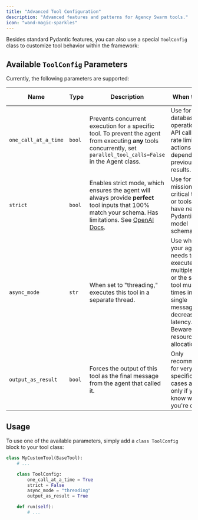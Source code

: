 ```yaml
---
title: "Advanced Tool Configuration"
description: "Advanced features and patterns for Agency Swarm tools."
icon: "wand-magic-sparkles"
---
```


Besides standard Pydantic features, you can also use a special `ToolConfig` class to customize tool behavior within the framework:

## Available `ToolConfig` Parameters

Currently, the following parameters are supported:

| Name               | Type    | Description                                                                                                      | When to Use                                                                                          | Default Value |
|--------------------|---------|------------------------------------------------------------------------------------------------------------------|------------------------------------------------------------------------------------------------------|---------------|
| `one_call_at_a_time` | `bool` | Prevents concurrent execution for a specific tool. To prevent the agent from executing **any** tools concurrently, set `parallel_tool_calls=False` in the Agent class. | Use for database operations, API calls with rate limits, or actions that depend on previous results. | `False`         |
| `strict`             | `bool` | Enables strict mode, which ensures the agent will always provide **perfect** tool inputs that 100% match your schema. Has limitations. See [OpenAI Docs](https://platform.openai.com/docs/guides/structured-outputs#supported-schemas). | Use for mission-critical tools or tools that have nested Pydantic model schemas.                     | `False`         |
| `async_mode`         | `str`  | When set to "threading," executes this tool in a separate thread.                                                  | Use when your agent needs to execute multiple tools or the same tool multiple times in a single message to decrease latency. Beware of resource allocation. | `None`          |
| `output_as_result`   | `bool` | Forces the output of this tool as the final message from the agent that called it.                                     | Only recommended for very specific use cases and only if you know what you're doing.                 | `False`         |

## Usage

To use one of the available parameters, simply add a `class ToolConfig` block to your tool class:

```python
class MyCustomTool(BaseTool):
    # ...

    class ToolConfig:
        one_call_at_a_time = True
        strict = False
        async_mode = "threading"
        output_as_result = True

    def run(self):
        # ...
```
